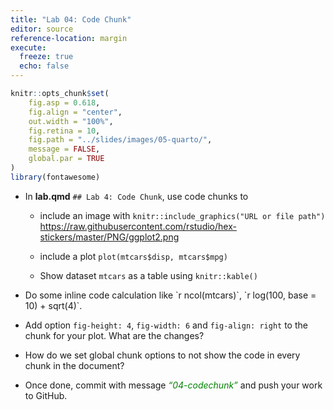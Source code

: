```yaml
---
title: "Lab 04: Code Chunk"
editor: source
reference-location: margin
execute:
  freeze: true
  echo: false
---
```


```r
knitr::opts_chunk$set(
    fig.asp = 0.618,
    fig.align = "center",
    out.width = "100%",
    fig.retina = 10,
    fig.path = "../slides/images/05-quarto/",
    message = FALSE,
    global.par = TRUE
)
library(fontawesome)
```

::: callout-note

:::

- In **lab.qmd** `## Lab 4: Code Chunk`, use code chunks to

  - include an image with `knitr::include_graphics("URL or file path")`
  <https://raw.githubusercontent.com/rstudio/hex-stickers/master/PNG/ggplot2.png>
  
  - include a plot `plot(mtcars$disp, mtcars$mpg)`
  
  - Show dataset `mtcars` as a table using `knitr::kable()`
  
- Do some inline code calculation like <span>&#96;</span>r ncol(mtcars)&#96;, <span>&#96;</span>r log(100, base = 10) + sqrt(4)&#96;.

- Add option `fig-height: 4`, `fig-width: 6` and `fig-align: right` to the chunk for your plot. What are the changes?
  
- How do we set global chunk options to not show the code in every chunk in the document?

- Once done, commit with message [_"04-codechunk"_]{style="color:green"} and push your work to GitHub.

